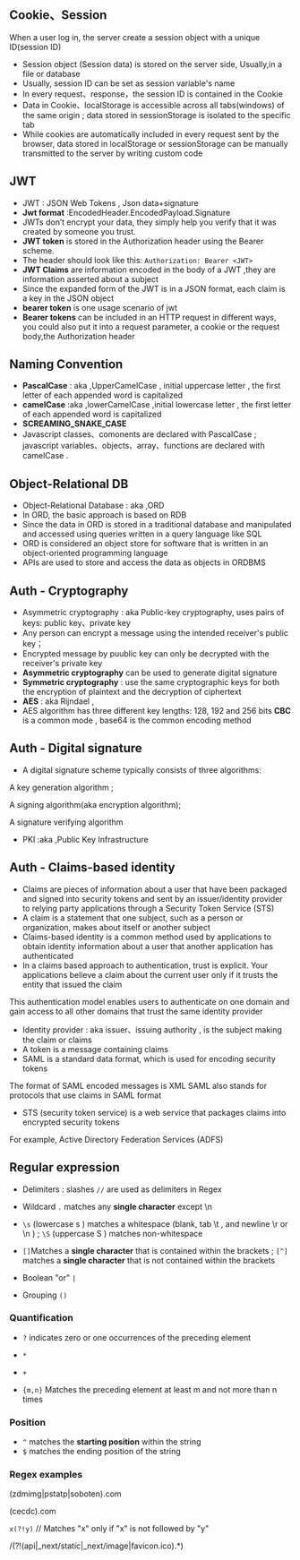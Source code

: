 ## Cookie、Session
When a user log in, the server create a session object with a unique ID(session ID)
- Session object (Session data) is stored on the server side, Usually,in a file or database
- Usually, session ID can be set as session variable's name
- In every request、response，the session ID is contained in the Cookie
- Data in Cookie、localStorage is accessible across all tabs(windows) of the same origin ; data stored in sessionStorage is isolated to the specific tab
- While cookies are automatically included in every request sent by the browser, data stored in localStorage or sessionStorage can be manually transmitted to the server by writing custom code
## JWT
- JWT : JSON Web Tokens , Json data+signature
- **Jwt format** :EncodedHeader.EncodedPayload.Signature
- JWTs don’t encrypt your data, they simply help you verify that it was created by someone you trust.
- **JWT token** is stored in the Authorization header using the Bearer scheme.
- The header should look like this: `Authorization: Bearer <JWT>`
- **JWT Claims** are information encoded in the body of a JWT ,they are information asserted about a subject
- Since the expanded form of the JWT is in a JSON format, each claim is a key in the JSON object
- **bearer token** is one usage scenario of jwt
- **Bearer tokens** can be included in an HTTP request in different ways, you could also put it into a request parameter, a cookie or the request body,the Authorization header
## Naming Convention
- **PascalCase** : aka ,UpperCamelCase , initial uppercase letter , the first letter of each appended word is capitalized
- **camelCase** :aka ,lowerCamelCase ,initial lowercase letter , the first letter of each appended word is capitalized
- **SCREAMING_SNAKE_CASE**
- Javascript classes、comonents are declared with PascalCase ; javascript variables、objects、array、functions are declared with camelCase .
## Object-Relational DB
- Object-Relational Database : aka ,ORD
- In ORD, the basic approach is based on RDB
- Since the data in ORD is stored in a traditional database and manipulated and accessed using queries written in a query language like SQL
- ORD is considered an object store for software that is written in an object-oriented programming language
- APIs are used to store and access the data as objects in ORDBMS

## Auth - Cryptography
- Asymmetric cryptography : aka Public-key cryptography, uses pairs of keys: public key、private key
- Any person can encrypt a message using the intended receiver's public key；
- Encrypted message by puublic key can only be decrypted with the receiver's private key
- **Asymmetric cryptography** can be used to generate digital signature
- **Symmetric cryptography** : use the same cryptographic keys for both the encryption of plaintext and the decryption of ciphertext
- **AES** : aka Rijndael , 
- AES algorithm has three different key lengths: 128, 192 and 256 bits
**CBC** is a common mode , base64 is the common encoding method
## Auth - Digital signature
- A digital signature scheme typically consists of three algorithms:

A key generation algorithm ;

A signing algorithm(aka encryption algorithm);

A signature verifying algorithm

- PKI :aka ,Public Key Infrastructure
## Auth - Claims-based identity
- Claims are pieces of information about a user that have been packaged and signed into security tokens and sent by an issuer/identity provider to relying party applications through a Security Token Service (STS)
- A claim is a statement that one subject, such as a person or organization, makes about itself or another subject
- Claims-based identity is a common method used by applications to obtain identity information about a user that another application has authenticated
- In a claims based approach to authentication, trust is explicit. Your applications believe a claim about the current user only if it trusts the entity that issued the claim

This authentication model enables users to authenticate on one domain and gain access to all other domains that trust the same identity provider
- Identity provider : aka issuer、issuing authority , is the subject making the claim or claims
- A token is a message containing claims
- SAML is a standard data format, which is used for encoding security tokens

The format of SAML encoded messages is XML
SAML also stands for protocols that use claims in SAML format
- STS (security token service) is a web service that packages claims into encrypted security tokens

For example, Active Directory Federation Services (ADFS)

## Regular expression
* Delimiters : slashes `//` are used as delimiters in Regex
* Wildcard `.` matches any **single character** except \n
* `\s` (lowercase s ) matches a whitespace (blank, tab \t , and newline \r or \n ) ; `\S` (uppercase S ) matches non-whitespace
* `[]`Matches a **single character** that is contained within the brackets ; `[^]` matches a **single character** that is not contained within the brackets

* Boolean "or" `|`
* Grouping `()`

### Quantification

* `?` indicates zero or one occurrences of the preceding element

* `*`

* `+`
* `{m,n}` Matches the preceding element at least m and not more than n times
### Position
* `^` matches the **starting position** within the string
* `$` matches the ending position of the string
### Regex examples

(zdmimg|pstatp|soboten)\.com  


   
   
(cecdc)\.com

`x(?!y)`  // Matches "x" only if "x" is not followed by "y"

\/(?!(api|_next\/static|_next\/image|favicon.ico).*)
